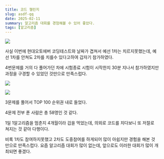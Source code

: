 ```yaml
---
title: 코드 챌린지
slug: asdf-qq
date: 2025-02-11
summary: 알고리즘 대회를 경험해볼 수 있어 좋았다.
tags: [알고리즘]
---
```

  
  
![](https://velog.velcdn.com/images/skiende74/post/5a7274eb-4ce2-4abb-b527-c3c3732dc530/image.png)

사실 이번에 현대오토에버 코딩테스트와 날짜가 겹쳐서 예선 1차는 치르지못했는데,
예선 1차를 안쳐도 2차를 치를수 있다고하여 갑자기 참가하였다.

4번문제를 거의 다 풀어가던 차에 시험종료
시험이 시작한지 30분 지나서 참가하였지만 과정을 구경할 수 있었던 것만으로 만족스럽다. 

![](https://velog.velcdn.com/images/skiende74/post/147e1483-68a1-46c8-876d-b041e3394954/image.png)

![](https://velog.velcdn.com/images/skiende74/post/6885f915-b21b-4e0c-8bd6-db6094e6071c/image.png)

3문제를 풀어서 TOP 100 순위권 내로 들었다.

4문제 전부 푼 사람은 총 58명인 것 같다.

1일 1알고리즘을 멈춘지 4개월이라 겁을 먹었는데,
의외로 코드를 치다보니 또 저절로 쳐지는 것 같아 다행이다.

비록 1차도 참여하지못했고 2차도 도중참여를 하게되어 많이 아쉽지만 경험을 해본 것 만으로 만족스럽다.
요즘 알고리즘 대회가 많이 없는데, 앞으로도 이러한 대회가 많이 개최되면 좋겠다.
